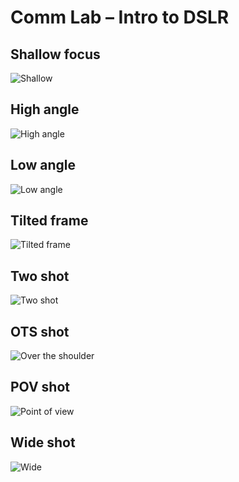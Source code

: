 
# Comm Lab – Intro to DSLR

<Columns>

## Shallow focus
<img src="http://itp.nyu.edu/classes/hypergabe/files/2019/09/1145F1C1-26B2-4282-B8AF-B75091F7CD5D.jpeg" alt="Shallow" />

## High angle
<img src="http://itp.nyu.edu/classes/hypergabe/files/2019/09/06A14EA0-F756-4ADE-9BA1-E4200F5EB60C.jpeg" alt="High angle" />

## Low angle
<img src="http://itp.nyu.edu/classes/hypergabe/files/2019/09/705B17B0-78E9-45C2-A982-7A13C1597722.jpeg" alt="Low angle" />

## Tilted frame
<img src="http://itp.nyu.edu/classes/hypergabe/files/2019/09/811B3821-A536-437D-80D4-30451C0A8535.jpeg" alt="Tilted frame" />

## Two shot
<img src="http://itp.nyu.edu/classes/hypergabe/files/2019/09/EFE0C174-6D87-4D3C-B7C7-05AC12C4BDA5.jpeg" alt="Two shot" />

## OTS shot
<img src="http://itp.nyu.edu/classes/hypergabe/files/2019/09/6A8C7004-09E9-4CB6-BAE5-BD701679F4EB.jpeg" alt="Over the shoulder" />

## POV shot
<img src="http://itp.nyu.edu/classes/hypergabe/files/2019/09/A761975B-28F1-4E35-8CD5-80F59AAFA22C.jpeg" alt="Point of view" />

## Wide shot
<img src="http://itp.nyu.edu/classes/hypergabe/files/2019/09/EFE4DE76-91AD-4C45-8097-0691385A5F74.jpeg" alt="Wide" />

</Columns>
